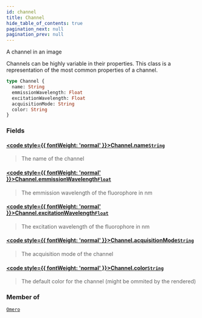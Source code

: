 ```yaml
---
id: channel
title: Channel
hide_table_of_contents: true
pagination_next: null
pagination_prev: null
---
```








A channel in an image

Channels can be highly variable in their properties. This class is a
representation of the most common properties of a channel.

```graphql
type Channel {
  name: String
  emmissionWavelength: Float
  excitationWavelength: Float
  acquisitionMode: String
  color: String
}
```


### Fields

#### [<code style={{ fontWeight: 'normal' }}>Channel.<b>name</b></code>](#)<Bullet />[`String`](/docs/schemas/mikro/scalars/string) <Badge class="secondary" text="scalar"/>
> The name of the channel
> 

#### [<code style={{ fontWeight: 'normal' }}>Channel.<b>emmissionWavelength</b></code>](#)<Bullet />[`Float`](/docs/schemas/mikro/scalars/float) <Badge class="secondary" text="scalar"/>
> The emmission wavelength of the fluorophore in nm
> 

#### [<code style={{ fontWeight: 'normal' }}>Channel.<b>excitationWavelength</b></code>](#)<Bullet />[`Float`](/docs/schemas/mikro/scalars/float) <Badge class="secondary" text="scalar"/>
> The excitation wavelength of the fluorophore in nm
> 

#### [<code style={{ fontWeight: 'normal' }}>Channel.<b>acquisitionMode</b></code>](#)<Bullet />[`String`](/docs/schemas/mikro/scalars/string) <Badge class="secondary" text="scalar"/>
> The acquisition mode of the channel
> 

#### [<code style={{ fontWeight: 'normal' }}>Channel.<b>color</b></code>](#)<Bullet />[`String`](/docs/schemas/mikro/scalars/string) <Badge class="secondary" text="scalar"/>
> The default color for the channel (might be ommited by the rendered)
> 



### Member of

[`Omero`](/docs/schemas/mikro/objects/omero)  <Badge class="secondary" text="object"/>



